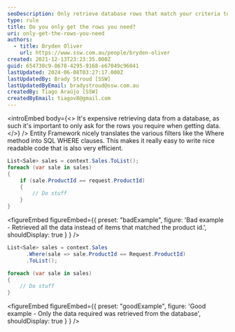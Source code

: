 ```yaml
---
seoDescription: Only retrieve database rows that match your criteria to save time and resources.
type: rule
title: Do you only get the rows you need?
uri: only-get-the-rows-you-need
authors:
  - title: Bryden Oliver
    url: https://www.ssw.com.au/people/bryden-oliver
created: 2021-12-13T23:23:35.000Z
guid: 654730c9-8678-4295-9168-e67049c96041
lastUpdated: 2024-06-08T03:27:17.000Z
lastUpdatedBy: Brady Stroud [SSW]
lastUpdatedByEmail: bradystroud@ssw.com.au
createdBy: Tiago Araújo [SSW]
createdByEmail: tiagov8@gmail.com
---
```


<introEmbed
  body={<>
It's expensive retrieving data from a database, as such it's important to only ask for the rows you require when getting data.
  </>}
/>
Entity Framework nicely translates the various filters like the Where method into SQL WHERE clauses. This makes it really easy to write nice readable code that is also very efficient.

```csharp
List<Sale> sales = context.Sales.ToList();
foreach (var sale in sales)
{
    if (sale.ProductId == request.ProductId)
    {
        // Do stuff
    }
}
```

<figureEmbed figureEmbed={{
  preset: "badExample",
  figure: 'Bad example - Retrieved all the data instead of items that matched the product id.',
  shouldDisplay: true
} } />


```csharp
List<Sale> sales = context.Sales
      .Where(sale => sale.ProductId == Request.ProductId)
      .ToList();

foreach (var sale in sales)
{
    // Do stuff
}
```

<figureEmbed figureEmbed={{
  preset: "goodExample",
  figure: 'Good example - Only the data required was retrieved from the database',
  shouldDisplay: true
} } />

